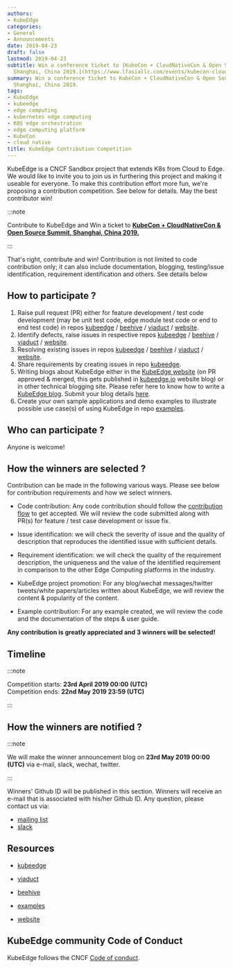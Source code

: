 ```yaml
---
authors:
- KubeEdge
categories:
- General
- Announcements
date: 2019-04-23
draft: false
lastmod: 2019-04-23
subtitle: Win a conference ticket to [KubeCon + CloudNativeCon & Open Source Summit,
  Shanghai, China 2019.](https://www.lfasiallc.com/events/kubecon-cloudnativecon-china-2019/)
summary: Win a conference ticket to KubeCon + CloudNativeCon & Open Source Summit,
  Shanghai, China 2019.
tags:
- KubeEdge
- kubeedge
- edge computing
- kubernetes edge computing
- K8S edge orchestration
- edge computing platform
- KubeCon
- cloud native
title: KubeEdge Contribution Competition
---
```

KubeEdge is a CNCF Sandbox project that extends K8s from Cloud to Edge. We would like to invite you to join us in furthering this project and making it useable for everyone. To make this contribution effort more fun, we're proposing a contribution competition. See below for details. May the best contributor win!

:::note

Contribute to KubeEdge and Win a ticket to **[KubeCon + CloudNativeCon & Open Source Summit, Shanghai, China 2019.](https://www.lfasiallc.com/events/kubecon-cloudnativecon-china-2019/)**

:::

That's right, contribute and win! Contribution is not limited to code contribution only; it can also include documentation, blogging, testing/issue identification, requirement identification and others. See details below

## **How to participate ?**

1. Raise pull request (PR) either for feature development / test code development (may be unit test code, edge module test code or end to end test code) in repos [kubeedge](https://github.com/kubeedge/kubeedge) / [beehive](https://github.com/kubeedge/beehive) / [viaduct](https://github.com/kubeedge/viaduct) / [website](https://github.com/kubeedge/website).
2. Identify defects, raise issues in respective repos [kubeedge](https://github.com/kubeedge/kubeedge) / [beehive](https://github.com/kubeedge/beehive) / [viaduct](https://github.com/kubeedge/viaduct) / [website](https://github.com/kubeedge/website).
3. Resolving existing issues in repos [kubeedge](https://github.com/kubeedge/kubeedge) / [beehive](https://github.com/kubeedge/beehive) / [viaduct](https://github.com/kubeedge/viaduct) / [website](https://github.com/kubeedge/website).
4. Share requirements by creating issues in repo [kubeedge](https://github.com/kubeedge/kubeedge).
5. Writing blogs about KubeEdge either in the [KubeEdge website](https://kubeedge.io) (on PR approved & merged, this gets published in [kubeedge.io](https://kubeedge.io) website blog) or in other technical blogging site. Please refer here to know how to write a [KubeEdge blog](https://github.com/kubeedge/website/wiki/How-to-write-a-blog).
Submit your blog details [here](https://docs.google.com/forms/d/e/1FAIpQLSd9luGaHWt5jABEQjtr11CgWLVw7Px6tJf0TIjidbl3UL_Izg/viewform).
6. Create your own sample applications and demo examples to illustrate possible use case(s) of using KubeEdge in repo [examples](https://github.com/kubeedge/examples).


## **Who can participate ?**

Anyone is welcome!


## **How the winners are selected ?**

Contribution can be made in the following various ways. Please see below for contribution requirements and how we select winners.

- Code contribution: Any code contribution should follow the [contribution flow](https://github.com/kubeedge/kubeedge/blob/master/CONTRIBUTING.md) to get accepted. We will review the code submitted along with PR(s) for feature / test case development or issue fix.

- Issue identification: we will check the severity of issue and the quality of description that reproduces the identified issue with sufficient details.

- Requirement identification: we will check the quality of the requirement description, the uniqueness and the value of the identified requirement in comparison to the other Edge Computing  platforms in the industry.

- KubeEdge project promotion: For any blog/wechat messages/twitter tweets/white papers/articles written about KubeEdge, we will review the content & popularity of the content.

- Example contribution: For any example created, we will review the code and the documentation of the steps & user guide.

**Any contribution is greatly appreciated and 3 winners will be selected!**  

## **Timeline**

:::note

Competition starts: **23rd April 2019 00:00 (UTC)**  
Competition ends: **22nd May 2019 23:59 (UTC)**

:::


## **How the winners are notified ?**

:::note

We will make the winner announcement blog on **23rd May 2019 00:00 (UTC)** via e-mail, slack, wechat, twitter.

:::

Winners' Github ID will be published in this section. Winners will receive an e-mail that is associated with his/her Github ID. Any question, please contact us via:

- [mailing list](https://groups.google.com/forum/#!forum/kubeedge)
- [slack](https://kubeedge.io/docs/community/slack/)

## **Resources**


- [kubeedge](https://github.com/kubeedge/kubeedge)

- [viaduct](https://github.com/kubeedge/viaduct)

- [beehive](https://github.com/kubeedge/beehive)

- [examples](https://github.com/kubeedge/examples)

- [website](https://github.com/kubeedge/website)



## **KubeEdge community Code of Conduct**

KubeEdge follows the CNCF [Code of conduct](https://github.com/kubeedge/kubeedge/blob/master/CODE_OF_CONDUCT.md).

